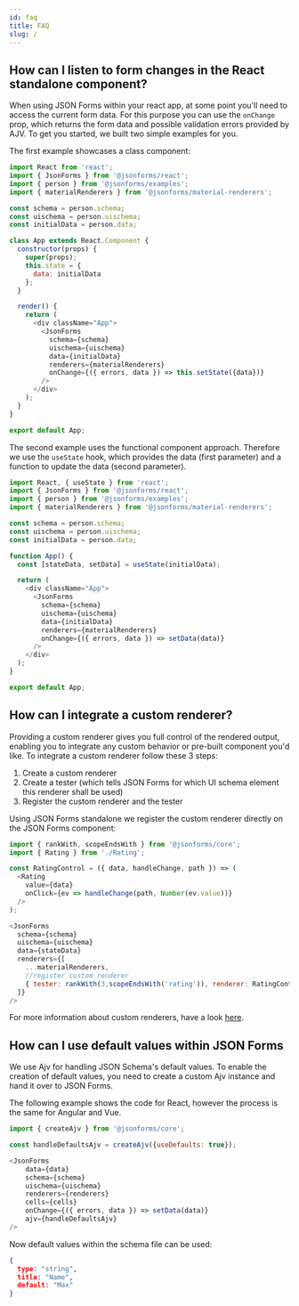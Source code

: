 ```yaml
---
id: faq
title: FAQ
slug: /
---
```


## How can I listen to form changes in the React standalone component?

When using JSON Forms within your react app, at some point you'll need to access the current form data.
For this purpose you can use the `onChange` prop, which returns the form data and possible validation errors provided by AJV.
To get you started, we built two simple examples for you.

The first example showcases a class component:
```js
import React from 'react';
import { JsonForms } from '@jsonforms/react';
import { person } from '@jsonforms/examples';
import { materialRenderers } from '@jsonforms/material-renderers';

const schema = person.schema;
const uischema = person.uischema;
const initialData = person.data;

class App extends React.Component {
  constructor(props) {
    super(props);
    this.state = {
      data: initialData
    };
  }

  render() {
    return (
      <div className="App">
        <JsonForms
          schema={schema}
          uischema={uischema}
          data={initialData}
          renderers={materialRenderers}
          onChange={({ errors, data }) => this.setState({data})}
        />
      </div>
    );
  }
}

export default App;
```

The second example uses the functional component approach. Therefore we use the `useState` hook, which provides the data (first parameter) and a function to update the data (second parameter).
```js
import React, { useState } from 'react';
import { JsonForms } from '@jsonforms/react';
import { person } from '@jsonforms/examples';
import { materialRenderers } from '@jsonforms/material-renderers';

const schema = person.schema;
const uischema = person.uischema;
const initialData = person.data;

function App() {
  const [stateData, setData] = useState(initialData);

  return (
    <div className="App">
      <JsonForms
        schema={schema}
        uischema={uischema}
        data={initialData}
        renderers={materialRenderers}
        onChange={({ errors, data }) => setData(data)}
      />
    </div>
  );
}

export default App;
```


## How can I integrate a custom renderer?

Providing a custom renderer gives you full control of the rendered output, enabling you to integrate any custom behavior or pre-built component you'd like.
To integrate a custom renderer follow these 3 steps:

1. Create a custom renderer
2. Create a tester (which tells JSON Forms for which UI schema element this renderer shall be used)
3. Register the custom renderer and the tester

Using JSON Forms standalone we register the custom renderer directly on the JSON Forms component:
```js
import { rankWith, scopeEndsWith } from '@jsonforms/core';
import { Rating } from './Rating';

const RatingControl = ({ data, handleChange, path }) => (
  <Rating
    value={data}
    onClick={ev => handleChange(path, Number(ev.value))}
  />
);

<JsonForms
  schema={schema}
  uischema={uischema}
  data={stateData}
  renderers={[
    ...materialRenderers,
    //register custom renderer
    { tester: rankWith(3,scopeEndsWith('rating')), renderer: RatingControl }
  ]}
/>
```

For more information about custom renderers, have a look [here](/docs/tutorial/custom-renderers).


## How can I use default values within JSON Forms

We use Ajv for handling JSON Schema's default values.
To enable the creation of default values, you need to create a custom Ajv instance and hand it over to JSON Forms.

The following example shows the code for React, however the process is the same for Angular and Vue.

```js
import { createAjv } from '@jsonforms/core';

const handleDefaultsAjv = createAjv({useDefaults: true});

<JsonForms
    data={data}
    schema={schema}
    uischema={uischema}
    renderers={renderers}
    cells={cells}
    onChange={({ errors, data }) => setData(data)}
    ajv={handleDefaultsAjv}
/>
```

Now default values within the schema file can be used:
```json
{
  type: "string",
  title: "Name",
  default: "Max"
}
```
